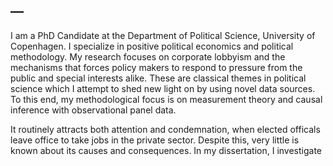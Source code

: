 ---
---

<link rel="stylesheet" href="styles.css" type="text/css">


I am a PhD Candidate at the Department of Political Science, University of Copenhagen. I specialize in positive political economics and political methodology. My research focuses on corporate lobbyism and the mechanisms that forces policy makers to respond to pressure from the public and special interests alike. These are classical themes in political science which I attempt to shed new light on by using novel data sources. To this end, my methodological focus is on measurement theory and causal inference with observational panel data. 


It routinely attracts both attention and condemnation, when elected officals leave office to take jobs in the private sector. Despite this, very little is known about its causes and consequences. In my dissertation, I investigate 



